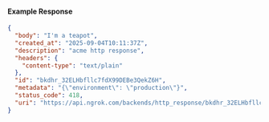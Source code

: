 
#### Example Response

```json
{
  "body": "I'm a teapot",
  "created_at": "2025-09-04T10:11:37Z",
  "description": "acme http response",
  "headers": {
    "content-type": "text/plain"
  },
  "id": "bkdhr_32ELHbfllc7fdX99DEBe3QekZ6H",
  "metadata": "{\"environment\": \"production\"}",
  "status_code": 418,
  "uri": "https://api.ngrok.com/backends/http_response/bkdhr_32ELHbfllc7fdX99DEBe3QekZ6H"
}
```
